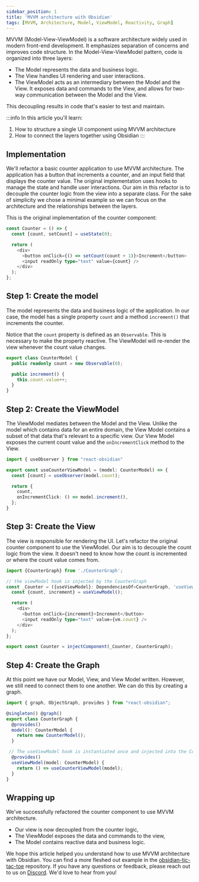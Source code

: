 ```yaml
---
sidebar_position: 1
title: 'MVVM architecture with Obsidian'
tags: [MVVM, Architecture, Model, ViewModel, Reactivity, Graph]
---
```


MVVM (Model-View-ViewModel) is a software architecture widely used in modern front-end development. It emphasizes separation of concerns and improves code structure. In the Model-View-ViewModel pattern, code is organized into three layers:
* The Model represents the data and business logic.
* The View handles UI rendering and user interactions.
* The ViewModel acts as an intermediary between the Model and the View. It exposes data and commands to the View, and allows for two-way communication between the Model and the View.

This decoupling results in code that's easier to test and maintain.

:::info
In this article you'll learn:
1. How to structure a single UI component using MVVM architecture
2. How to connect the layers together using Obsidian
:::

## Implementation
We'll refactor a basic counter application to use MVVM architecture. The application has a button that increments a counter, and an input field that displays the counter value.
The original implementation uses hooks to manage the state and handle user interactions. Our aim in this refactor is to decouple the counter logic from the view into a separate class. For the sake of simplicity we chose a minimal example so we can focus on the architecture and the relationships between the layers.


This is the original implementation of the counter component:
```ts title="Counter.tsx"
const Counter = () => {
  const [count, setCount] = useState(0);

  return (
    <div>
      <button onClick={() => setCount(count + 1)}>Increment</button>
      <input readOnly type="text" value={count} />
    </div>
  );
};
```

## Step 1: Create the model
The model represents the data and business logic of the application. In our case, the model has a single property `count` and a method `increment()` that increments the counter.

Notice that the `count` property is defined as an `Observable`. This is necessary to make the property reactive. The ViewModel will re-render the view whenever the count value changes.

```ts title="CounterModel.ts"
export class CounterModel {
  public readonly count = new Observable(0);

  public increment() {
    this.count.value++;
  }
}
```

## Step 2: Create the ViewModel
The ViewModel mediates between the Model and the View. Unlike the model which contains data for an entire domain, the View Model contains a subset of that data that's relevant to a specific view. Our View Model exposes the current count value and the `onIncrementClick` method to the View.

``` ts title="CounterViewModel.ts"
import { useObserver } from "react-obsidian"

export const useCounterViewModel = (model: CounterModel) => {
  const [count] = useObserver(model.count);

  return {
    count,
    onIncrementClick: () => model.increment(),
  };
}
```

## Step 3: Create the View
 The view is responsible for rendering the UI. Let's refactor the original counter component to use the ViewModel. Our aim is to decouple the count logic from the view. It doesn't need to know how the count is incremented or where the count value comes from.

```ts title="Counter.tsx"
import {CounterGraph} from './CounterGraph';

// the viewModel hook is injected by the CounterGraph
const _Counter = ({useViewModel}: DependenciesOf<CounterGraph, 'useViewModel'>) => {
  const {count, increment} = useViewModel();

  return (
    <div>
      <button onClick={increment}>Increment</button>
      <input readOnly type="text" value={vm.count} />
    </div>
  );
};

export const Counter = injectComponent(_Counter, CounterGraph);
```

## Step 4: Create the Graph
At this point we have our Model, View, and View Model written. However, we still need to connect them to one another. We can do this by creating a graph.

```ts title="CounterGraph.ts"
import { graph, ObjectGraph, provides } from "react-obsidian";

@singleton() @graph()
export class CounterGraph {
  @provides()
  model(): CounterModel {
    return new CounterModel();
  }

 // The useViewModel hook is instantiated once and injected into the Counter component
  @provides()
  useViewModel(model: CounterModel) {
    return () => useCounterViewModel(model);
  }
}
```

## Wrapping up

We've successfully refactored the counter component to use MVVM architecture.
* Our view is now decoupled from the counter logic,
* The ViewModel exposes the data and commands to the view,
* The Model contains reactive data and business logic.

We hope this article helped you understand how to use MVVM architecture with Obsidian. You can find a more fleshed out example in the [obsidian-tic-tac-toe](https://github.com/guyca/obsidian-tic-tac-toe) repository. If you have any questions or feedback, please reach out to us on [Discord](https://discord.gg/MDH2axwaPy). We'd love to hear from you!
